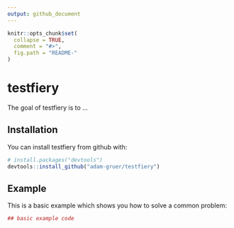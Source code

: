 ```yaml
---
output: github_document
---
```


<!-- README.md is generated from README.Rmd. Please edit that file -->

```r
knitr::opts_chunk$set(
  collapse = TRUE,
  comment = "#>",
  fig.path = "README-"
)
```

# testfiery

The goal of testfiery is to ...

## Installation

You can install testfiery from github with:

```r
# install.packages("devtools")
devtools::install_github("adam-gruer/testfiery")
```

## Example

This is a basic example which shows you how to solve a common problem:

```r
## basic example code
```
